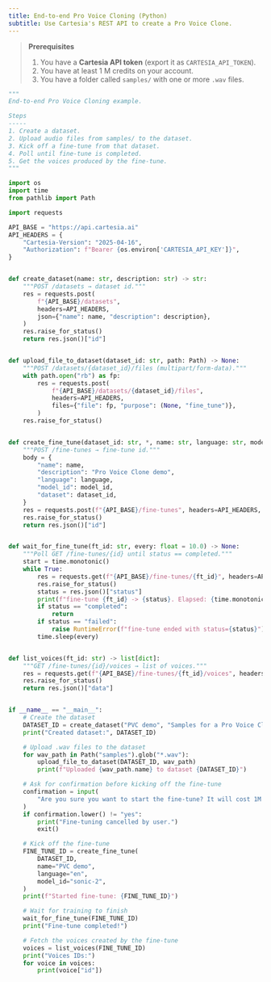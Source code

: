 ```yaml
---
title: End-to-end Pro Voice Cloning (Python)
subtitle: Use Cartesia's REST API to create a Pro Voice Clone.
---
```


> **Prerequisites**
> 1. You have a **Cartesia API token** (export it as `CARTESIA_API_TOKEN`).
> 2. You have at least 1 M credits on your account.
> 3. You have a folder called `samples/` with one or more `.wav` files.

```python
"""
End-to-end Pro Voice Cloning example.

Steps
-----
1. Create a dataset.
2. Upload audio files from samples/ to the dataset.
3. Kick off a fine-tune from that dataset.
4. Poll until fine-tune is completed.
5. Get the voices produced by the fine-tune.
"""

import os
import time
from pathlib import Path

import requests

API_BASE = "https://api.cartesia.ai"
API_HEADERS = {
    "Cartesia-Version": "2025-04-16",
    "Authorization": f"Bearer {os.environ['CARTESIA_API_KEY']}",
}


def create_dataset(name: str, description: str) -> str:
    """POST /datasets → dataset id."""
    res = requests.post(
        f"{API_BASE}/datasets",
        headers=API_HEADERS,
        json={"name": name, "description": description},
    )
    res.raise_for_status()
    return res.json()["id"]


def upload_file_to_dataset(dataset_id: str, path: Path) -> None:
    """POST /datasets/{dataset_id}/files (multipart/form-data)."""
    with path.open("rb") as fp:
        res = requests.post(
            f"{API_BASE}/datasets/{dataset_id}/files",
            headers=API_HEADERS,
            files={"file": fp, "purpose": (None, "fine_tune")},
        )
    res.raise_for_status()


def create_fine_tune(dataset_id: str, *, name: str, language: str, model_id: str) -> str:
    """POST /fine-tunes → fine-tune id."""
    body = {
        "name": name,
        "description": "Pro Voice Clone demo",
        "language": language,
        "model_id": model_id,
        "dataset": dataset_id,
    }
    res = requests.post(f"{API_BASE}/fine-tunes", headers=API_HEADERS, json=body, timeout=60)
    res.raise_for_status()
    return res.json()["id"]


def wait_for_fine_tune(ft_id: str, every: float = 10.0) -> None:
    """Poll GET /fine-tunes/{id} until status == completed."""
    start = time.monotonic()
    while True:
        res = requests.get(f"{API_BASE}/fine-tunes/{ft_id}", headers=API_HEADERS)
        res.raise_for_status()
        status = res.json()["status"]
        print(f"fine-tune {ft_id} -> {status}. Elapsed: {time.monotonic() - start:.0f}s")
        if status == "completed":
            return
        if status == "failed":
            raise RuntimeError(f"fine-tune ended with status={status}")
        time.sleep(every)


def list_voices(ft_id: str) -> list[dict]:
    """GET /fine-tunes/{id}/voices → list of voices."""
    res = requests.get(f"{API_BASE}/fine-tunes/{ft_id}/voices", headers=API_HEADERS)
    res.raise_for_status()
    return res.json()["data"]


if __name__ == "__main__":
    # Create the dataset
    DATASET_ID = create_dataset("PVC demo", "Samples for a Pro Voice Clone")
    print("Created dataset:", DATASET_ID)

    # Upload .wav files to the dataset
    for wav_path in Path("samples").glob("*.wav"):
        upload_file_to_dataset(DATASET_ID, wav_path)
        print(f"Uploaded {wav_path.name} to dataset {DATASET_ID}")

    # Ask for confirmation before kicking off the fine-tune
    confirmation = input(
        "Are you sure you want to start the fine-tune? It will cost 1M credits upon successful completion (yes/no): "
    )
    if confirmation.lower() != "yes":
        print("Fine-tuning cancelled by user.")
        exit()

    # Kick off the fine-tune
    FINE_TUNE_ID = create_fine_tune(
        DATASET_ID,
        name="PVC demo",
        language="en",
        model_id="sonic-2",
    )
    print(f"Started fine-tune: {FINE_TUNE_ID}")

    # Wait for training to finish
    wait_for_fine_tune(FINE_TUNE_ID)
    print("Fine-tune completed!")

    # Fetch the voices created by the fine-tune
    voices = list_voices(FINE_TUNE_ID)
    print("Voices IDs:")
    for voice in voices:
        print(voice["id"])
```
